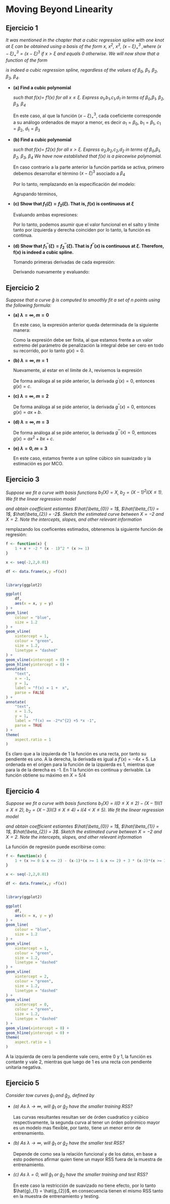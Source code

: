 # Moving Beyond Linearity

## Ejercicio 1 {-}

*It was mentioned in the chapter that a cubic regression spline with one knot at $\xi$ can be obtained using a basis of the form $x$, $x^{2}$, $x^{3}$, $(x - \xi{})^{3}_{+}$ ,where $(x − \xi{})^{3}_{+} = (x − \xi)^{3}$ $if ~ x> \xi$ and equals 0 otherwise. We will now show that a function of the form*


\begin{equation*}
    f(x) = \beta_{0} + \beta_{1}x + \beta_{2}x^{2} + \beta_{3}x^{3} + \beta_{4}(x-\xi{})^{3}_{+}
\end{equation*}

*is indeed a cubic regression spline, regardless of the values of $\beta_{0}$, $\beta_{1}$, $\beta_{2}$, $\beta_{3}$, $\beta_{4}$.*


- **(a) Find a cubic polynomial** 

    \begin{equation*}
        f_{1}(x) = a_{1} + b_{1}x + c_{1}x^{2} + d_{1}x^{3}
    \end{equation*}

    *such that f(x)= f1(x) for all $x \leq \xi{}$. Express $a_{1}$,$b_{1}$,$c_{1}$,$d_{1}$ in terms of $\beta_{0}$,$\beta_{1}$, $\beta_{2}$, $\beta_{3}$, $\beta_{4}$*

    En este caso, al que la función $(x - \xi{})^{3}_{+}$, cada coeficiente corresponde a su análogo ordenados de mayor a menor, es decir $a_{1} = \beta_{0}$, $b_{1} = \beta_{1}$, $c_{1} = \beta_{2}$, $d_{1} = \beta_{3}$

- **(b) Find a cubic polynomial** 

    \begin{equation*}
        f_{2}(x) = a_{1} + b_{1}x + c_{1}x^{2} + d_{1}x^{3}
    \end{equation*}

    *such that f(x)= f2(x) for all $x > \xi{}$. Express $a_{2}$,$b_{2}$,$c_{2}$,$d_{2}$ in terms of $\beta_{0}$,$\beta_{1}$, $\beta_{2}$, $\beta_{3}$, $\beta_{4}$ We have now established that f(x) is a piecewise polynomial.*

    En caso contrario a la parte anterior la función partida se activa, primero debemos desarrollar el término $(x-\xi{})^{3}$ asociado a $\beta_{4}$

    \begin{equation*}
        \beta_{4}(x-\xi{})^{3} = \left(x^{3} + -3x^{2} \xi{} +3x\xi{}^{2} - \xi{}^{3}\right)\beta_{4} = \beta_{4}x^{3} - 3\beta_{4}x^{2} \xi{} + 3\beta_{4}x\xi{}^{2} - \beta_{4}\xi{}^{3} 
    \end{equation*}


    Por lo tanto, remplazando en la especificación del modelo:

    \begin{equation*}
        f(x) = \beta_{0} + \beta_{1}x + \beta_{2}x^{2} + \beta_{3}x^{3} + \beta_{4}x^{3} - 3\beta_{4}x^{2} \xi{} + 3\beta_{4}x\xi{}^{2} - \beta_{4}\xi{}^{3} 
    \end{equation*}

    Agrupando términos,

    \begin{equation*}
        f(x) = \underbrace{(\beta_{0} - \beta_{4}\xi{}^{3})}_{a_{2}} + \overbrace{(\beta_{1} + 3\beta_{4}\xi{}^{3})x}^{b_{2}} + \underbrace{(\beta_{2} - 3\beta_{4}\xi{})x^{2} (\beta_{3}}_{c_{2}} + \overbrace{\beta_{4})x^{3}}^{d_{2}}
    \end{equation*}

- **(c) Show that $f_{1}(\xi{})= f_{2}(\xi{})$. That is, $f(x)$ is continuous at $\xi{}$**

    Evaluando ambas expresiones:

    \begin{equation*}
        f_{1}(\xi{}) = \beta_{0} + \beta_{1}\xi{} + \beta_{2}\xi{}^{2} + \beta_{3}\xi{}^{3}
    \end{equation*}

    \begin{equation*}
        f_{2}(\xi{}) = \beta_{0} + \beta_{1}\xi{} + \beta_{2}\xi{}^{2} + \beta_{3}\xi{}^{3}
    \end{equation*}

    Por lo tanto, podemos asumir que el valor funcional en el salto y límite tanto por izquierda y derecha coinciden por lo tanto, la función es continua.

- **(d) Show that $f^{''}_{1}(\xi)=f^{''}_{2}(\xi)$. That is $f^{''}(x)$ is continuous at $\xi$. Therefore, f(x) is indeed a cubic spline.**

    Tomando primeras derivadas de cada expresión: 

    \begin{equation*}
        f^{'}_{1} =  \beta_{1} + 2\beta_{2}x + 3\beta_{3}x^{2}
    \end{equation*}

    \begin{equation*}
        f^{'}_{2} =  (\beta_{1} + 3\beta{4}\xi{}^{2}) + 2(\beta_{2} - 3\beta_{4}\xi)x + 3(\beta_{3} + \beta_{4})x^{2}
    \end{equation*}


    Derivando nuevamente y evaluando:

    \begin{equation*}
        f^{''}_{1} =  2\beta_{2} + 6\beta_{3}x \longrightarrow f^{''}_{1}(\xi) = 2\beta_{2} + 6\beta_{3}\xi
    \end{equation*}

    \begin{equation*}
        f^{''}_{2} =  2(\beta_{2}-\beta_{4})\xi + 6(\beta_{3} + \beta_{4})x \longrightarrow f^{''}_{2}(\xi{}) = 2\beta_{2} + 6\beta_{3}\xi
    \end{equation*}


## Ejercicio 2 {-}

*Suppose that a curve $\hat{g}$ is computed to smoothly fit a set of n points using the following formula:*

\begin{equation}
    \hat{g} = arg ~ min _{g} \left(\sum_{i}^{n}{\left(y_{i} - g(x_{i})\right)^{2}} + \lambda \int{\left[g^{m}(x)\right]^{2}dx} \right)
\end{equation}

- **(a) $\lambda = \infty$, $m=0$**

    En este caso, la expresión anterior queda determinada de la siguiente manera:

    \begin{equation}
        \hat{g} = arg ~ min _{g} \left(\sum_{i}^{n}{\left(y_{i} - g(x_{i})\right)^{2}} + \lambda \int{\left[g^(x)\right]^{2}dx} \right)
    \end{equation}

    Como la expresión debe ser finita, al que estamos frente a un valor extremo del parámetro de penalización la integral debe ser cero en todo su recorrido, por lo tanto $g(x) = 0$.



- **(b) $\lambda = \infty$, $m=1$**

    Nuevamente, al estar en el límite de $\lambda$, revisemos la expresión

    \begin{equation}
        \hat{g} = arg ~ min _{g} \left(\sum_{i}^{n}{\left(y_{i} - g(x_{i})\right)^{2}} + \lambda \int{\left[g^(x)^{1}\right]^{2}dx} \right)
    \end{equation}

    De forma análoga al se pide anterior, la derivada $g^{'}(x) = 0$, entonces $g(x) = c$.
- **(c) $\lambda = \infty$, $m=2$**

    \begin{equation}
        \hat{g} = arg ~ min _{g} \left(\sum_{i}^{n}{\left(y_{i} - g(x_{i})\right)^{2}} + \lambda \int{\left[g^(x)^{2}\right]^{2}dx} \right)
    \end{equation}

    De forma análoga al se pide anterior, la derivada $g^{''}(x) = 0$, entonces $g(x) = ax+b$.


- **(d) $\lambda = \infty$, $m=3$**

    \begin{equation}
        \hat{g} = arg ~ min _{g} \left(\sum_{i}^{n}{\left(y_{i} - g(x_{i})\right)^{2}} + \lambda \int{\left[g^(x)^{3}\right]^{2}dx} \right)
    \end{equation}

    De forma análoga al se pide anterior, la derivada $g^{'''}(x) = 0$, entonces $g(x) = ax^{2} + bx +c$.


- **(e) $\lambda = 0$, $m=3$**

    En este caso, estamos frente a un spline cúbico sin suavizado y la estimación es por MCO.


## Ejercicio 3 {-}

*Suppose we fit a curve with basis functions $b_{1}(X) = X$, $b_{2} = (X-1)^{2}I(X \leq 1)$. We fit the linear regression model*

\begin{equation*}
    Y = \beta_{0} + \beta_{1}b_{1}(X) + \beta_{2}b_{2}(X) + \varepsilon
\end{equation*}

*and obtain coefficient estiamtes $\hat{\beta_{0}} = 1$, $\hat{\beta_{1}} = 1$, $\hat{\beta_{2}} = -2$. Sketch the estimated curve between $X = −2$ and $X = 2$. Note the intercepts, slopes, and other relevant information*


remplazando los coeficentes estimados, obtenemos la siguiente función de regresión:

\begin{equation*}
    \hat{f}(X) = 1 + X - 2(X-1)^{2}I(X \leq 1)
\end{equation*}


```r

f <- function(x) {
    1 + x + -2 * (x - 1)^2 * (x >= 1)
}

x <- seq(-2,2,0.01)

df <- data.frame(x,y =f(x))


library(ggplot2)

ggplot(
    df,
    aes(x = x, y = y)
) +
geom_line(
    colour = "blue",
    size = 1.2
) +
geom_vline(
    xintercept = 1,
    colour = "green",
    size = 1.2,
    linetype = "dashed"
) +
geom_vline(xintercept = 0) +
geom_hline(yintercept = 0) +
annotate(
    "text",
    x = -1,
    y = 1,
    label = "f(x) = 1 +  x",
    parse = FALSE
) + 
annotate(
    "text",
    x = 1.5,
    y = 1,
    label = "f(x) == -2*x^{2} +5 *x -1",
    parse = TRUE
) +
theme(
    aspect.ratio = 1
)

```

Es claro que a la izquierda de $1$ la función es una recta, por tanto su pendiente es uno. A la derecha,
la derivada es igual a $f'(x) = -4x + 5$. La ordenada en el origen para la función de la izquierda es 1, mientras
que para la de la derecha es -1. En 1 la función es continua y derivable. La función obtiene su máximo en $X = 5/4$



## Ejercicio 4 {-}

*Suppose we fit a curve with basis functions $b_{1}(X) = I(0 \leq X \leq 2) - (X-1)I(1 \leq X \leq 2)$, $b_{2} = (X-3)I(3 \leq X \leq 4) + I(4 < X \leq 5)$. We fit the linear regression model*


\begin{equation*}
    Y = \beta_{0} + \beta_{1}b_{1}(X) + \beta_{2}b_{2}(X) + \varepsilon
\end{equation*}

*and obtain coefficient estiamtes $\hat{\beta_{0}} = 1$, $\hat{\beta_{1}} = 1$, $\hat{\beta_{2}} = 3$. Sketch the estimated curve between $X = −2$ and $X = 2$. Note the intercepts, slopes, and other relevant information*

La función de regresión puede escribirse como:


\begin{equation}
    \hat{f}(X) = 1 + I(0 \leq X \leq 2) - (X-1)I(1 \leq X \leq 2) + 3 \times (X-3)I(3 \leq X \leq 4) + I(4 < X \leq 5)
\end{equation}

```r

f <- function(x) {
    1 + (x >= 0 & x <= 2) - (x-1)*(x >= 1 & x <= 2) + 3 * (x-3)*(x >= 3 & x <=4) + x*(x > 4 & x <= 5)
}

x <- seq(-2,2,0.01)

df <- data.frame(x,y =f(x))


library(ggplot2)

ggplot(
    df,
    aes(x = x, y = y)
) +
geom_line(
    colour = "blue",
    size = 1.2
) +
geom_vline(
    xintercept = 1,
    colour = "green",
    size = 1.2,
    linetype = "dashed"
) +
geom_vline(
    xintercept = 2,
    colour = "green",
    size = 1.2,
    linetype = "dashed"
) + 
geom_vline(
    xintercept = 0,
    colour = "green",
    size = 1.2,
    linetype = "dashed"
) +
geom_vline(xintercept = 0) +
geom_hline(yintercept = 0) +
theme(
    aspect.ratio = 1
)

```


A la izquierda de cero la pendiente vale cero, entre 0 y 1, la función es contante y vale 2, mientras que luego de 1 es una recta con pendiente unitaria negativa.


## Ejercicio 5 {-}

*Consider tow curves $\hat{g}_{1}$ and $\hat{g}_{2}$, defined by*

\begin{equation}
    \hat{g}_{1} = arg ~ min _{g} \left(\sum_{i}^{n}{\left(y_{i} - g(x_{i})\right)^{2}} + \lambda \int{\left[g^{3}(x)\right]^{2}dx} \right)
\end{equation}

\begin{equation}
    \hat{g}_{2} = arg ~ min _{g} \left(\sum_{i}^{n}{\left(y_{i} - g(x_{i})\right)^{2}} + \lambda \int{\left[g^{4}(x)\right]^{2}dx} \right)
\end{equation}

- *(a) As $\lambda{} \rightarrow \infty$, will $\hat{g}_{1}$ or $\hat{g}_{2}$ have the smaller training RSS?*

    Las curvas resultantes resultan ser de órden cuadratíco y cúbico respectivamente, la segunda curva al tener un órden polinimico mayor es un modelo
    mas flexible, por tanto, tiene un menor error de entrenamiento.

- *(b) As $\lambda{} \rightarrow \infty$, will $\hat{g}_{1}$ or $\hat{g}_{2}$ have the smaller test RSS?*

    Depende de como sea la relación funcional y de los datos, en base a esto podemos afirmar quien tiene un mayor RSS fuera de la muestra de entrenamiento.

- *(c) As $\lambda = 0$, will $\hat{g}_{1}$ or $\hat{g}_{2}$ have the smaller training and test RSS?*

    En este caso la restricción de suavizado no tiene efecto, por lo tanto $\hat{g}_{1} = \hat{g_{2}}$, en consecuencia tienen el mismo RSS tanto en la muestra de entrenamiento y testing.